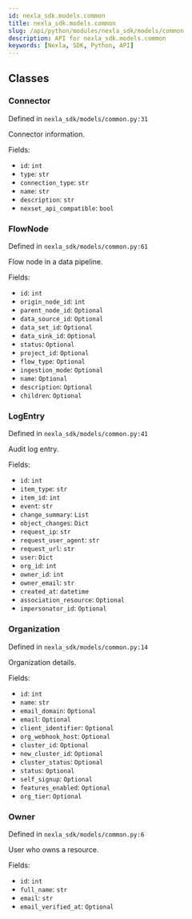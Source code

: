 ```yaml
---
id: nexla_sdk.models.common
title: nexla_sdk.models.common
slug: /api/python/modules/nexla_sdk/models/common
description: API for nexla_sdk.models.common
keywords: [Nexla, SDK, Python, API]
---
```


## Classes

### Connector

Defined in `nexla_sdk/models/common.py:31`

Connector information.

Fields:

- `id`: `int`
- `type`: `str`
- `connection_type`: `str`
- `name`: `str`
- `description`: `str`
- `nexset_api_compatible`: `bool`

### FlowNode

Defined in `nexla_sdk/models/common.py:61`

Flow node in a data pipeline.

Fields:

- `id`: `int`
- `origin_node_id`: `int`
- `parent_node_id`: `Optional`
- `data_source_id`: `Optional`
- `data_set_id`: `Optional`
- `data_sink_id`: `Optional`
- `status`: `Optional`
- `project_id`: `Optional`
- `flow_type`: `Optional`
- `ingestion_mode`: `Optional`
- `name`: `Optional`
- `description`: `Optional`
- `children`: `Optional`

### LogEntry

Defined in `nexla_sdk/models/common.py:41`

Audit log entry.

Fields:

- `id`: `int`
- `item_type`: `str`
- `item_id`: `int`
- `event`: `str`
- `change_summary`: `List`
- `object_changes`: `Dict`
- `request_ip`: `str`
- `request_user_agent`: `str`
- `request_url`: `str`
- `user`: `Dict`
- `org_id`: `int`
- `owner_id`: `int`
- `owner_email`: `str`
- `created_at`: `datetime`
- `association_resource`: `Optional`
- `impersonator_id`: `Optional`

### Organization

Defined in `nexla_sdk/models/common.py:14`

Organization details.

Fields:

- `id`: `int`
- `name`: `str`
- `email_domain`: `Optional`
- `email`: `Optional`
- `client_identifier`: `Optional`
- `org_webhook_host`: `Optional`
- `cluster_id`: `Optional`
- `new_cluster_id`: `Optional`
- `cluster_status`: `Optional`
- `status`: `Optional`
- `self_signup`: `Optional`
- `features_enabled`: `Optional`
- `org_tier`: `Optional`

### Owner

Defined in `nexla_sdk/models/common.py:6`

User who owns a resource.

Fields:

- `id`: `int`
- `full_name`: `str`
- `email`: `str`
- `email_verified_at`: `Optional`

